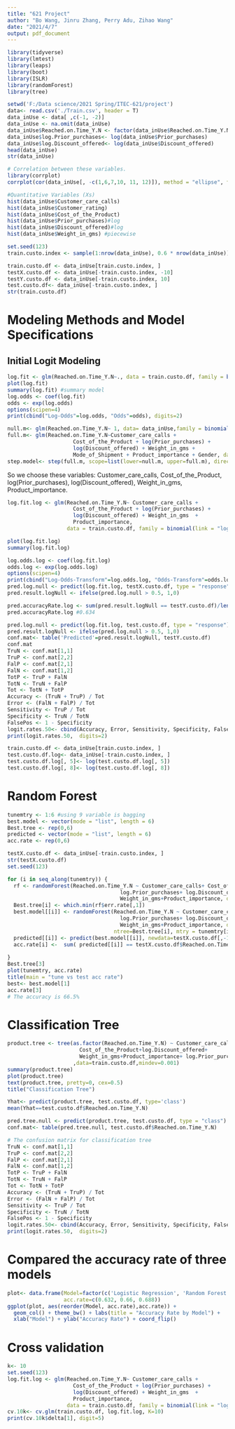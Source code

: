 ---
title: "621 Project"
author: "Bo Wang, Jinru Zhang, Perry Adu, Zihao Wang"
date: "2021/4/7"
output: pdf_document
---



```{r}
library(tidyverse)
library(lmtest)
library(leaps)
library(boot)
library(ISLR)
library(randomForest)
library(tree)
```


```{r}
setwd('F:/Data science/2021 Spring/ITEC-621/project')
data<- read.csv('./Train.csv', header = T)
data_inUse <- data[ ,c(-1, -2)]
data_inUse <- na.omit(data_inUse)
data_inUse$Reached.on.Time_Y.N <- factor(data_inUse$Reached.on.Time_Y.N)
data_inUse$log.Prior_purchases<- log(data_inUse$Prior_purchases)
data_inUse$log.Discount_offered<- log(data_inUse$Discount_offered)
head(data_inUse)
str(data_inUse)

```

```{r}
# Correlation between these variables.
library(corrplot)
corrplot(cor(data_inUse[, -c(1,6,7,10, 11, 12)]), method = "ellipse", type = "upper", order = "hclust", tl.col = "black", tl.srt = 45, addCoef.col = "grey")
```

```{r}
#Quantitative Variables (Xs)
hist(data_inUse$Customer_care_calls)
hist(data_inUse$Customer_rating)
hist(data_inUse$Cost_of_the_Product)
hist(data_inUse$Prior_purchases)#log
hist(data_inUse$Discount_offered)#log 
hist(data_inUse$Weight_in_gms) #piecewise
```


```{r}
set.seed(123)
train.custo.index <- sample(1:nrow(data_inUse), 0.6 * nrow(data_inUse))

train.custo.df <- data_inUse[train.custo.index, ]
testX.custo.df <- data_inUse[-train.custo.index, -10]
testY.custo.df <- data_inUse[-train.custo.index, 10]
test.custo.df<- data_inUse[-train.custo.index, ]
str(train.custo.df)
```

# Modeling Methods and Model Specifications
## Initial Logit Modeling

```{r}
log.fit <- glm(Reached.on.Time_Y.N~., data = train.custo.df, family = binomial(link = "logit"))
plot(log.fit)
summary(log.fit) #summary model
log.odds <- coef(log.fit) 
odds <- exp(log.odds)
options(scipen=4) 
print(cbind("Log-Odds"=log.odds, "Odds"=odds), digits=2)
```

```{r}
null.m<- glm(Reached.on.Time_Y.N~ 1, data= data_inUse,family = binomial(link = "logit"))
full.m<- glm(Reached.on.Time_Y.N~Customer_care_calls +   
                     Cost_of_the_Product + log(Prior_purchases) + 
                     log(Discount_offered) + Weight_in_gms +  
                     Mode_of_Shipment + Product_importance + Gender, data= data_inUse, family = binomial(link = "logit"))
step.model<- step(full.m, scope=list(lower=null.m, upper=full.m), direction = 'backward', test='F')
```
So we choose these variables: Customer_care_calls,  Cost_of_the_Product, log(Prior_purchases), log(Discount_offered), Weight_in_gms, Product_importance.

```{r}
log.fit.log <- glm(Reached.on.Time_Y.N~ Customer_care_calls +  
                     Cost_of_the_Product + log(Prior_purchases) + 
                     log(Discount_offered) + Weight_in_gms  + 
                     Product_importance, 
                   data = train.custo.df, family = binomial(link = "logit"))

plot(log.fit.log)
summary(log.fit.log)
```

```{r}
log.odds.log <- coef(log.fit.log) 
odds.log <- exp(log.odds.log)
options(scipen=4) 
print(cbind("Log-Odds-Transform"=log.odds.log, "Odds-Transform"=odds.log), digits=2)
pred.log.null <- predict(log.fit.log, testX.custo.df, type = "response")
pred.result.logNull <- ifelse(pred.log.null > 0.5, 1,0)

pred.accuracyRate.log <- sum(pred.result.logNull == testY.custo.df)/length(pred.result.logNull)
pred.accuracyRate.log #0.634


```

```{r}
pred.log.null <- predict(log.fit.log, test.custo.df, type = "response")
pred.result.logNull <- ifelse(pred.log.null > 0.5, 1,0)
conf.mat<- table('Predicted'=pred.result.logNull, testY.custo.df)
conf.mat
TruN <- conf.mat[1,1] 
TruP <- conf.mat[2,2] 
FalP <- conf.mat[2,1] 
FalN <- conf.mat[1,2]
TotP <- TruP + FalN 
TotN <- TruN + FalP 
Tot <- TotN + TotP 
Accuracy <- (TruN + TruP) / Tot
Error <- (FalN + FalP) / Tot
Sensitivity <- TruP / Tot
Specificity <- TruN / TotN
FalsePos <- 1 - Specificity
logit.rates.50<- cbind(Accuracy, Error, Sensitivity, Specificity, FalsePos)
print(logit.rates.50,  digits=2)
```


```{r}
train.custo.df <- data_inUse[train.custo.index, ]
test.custo.df.log<- data_inUse[-train.custo.index, ]
test.custo.df.log[, 5]<- log(test.custo.df.log[, 5])
test.custo.df.log[, 8]<- log(test.custo.df.log[, 8])
```


# Random Forest
```{r}
tunemtry <- 1:6 #using 9 variable is bagging
best.model <- vector(mode = "list", length = 6)
Best.tree <- rep(0,6)
predicted <- vector(mode = "list", length = 6)
acc.rate <- rep(0,6)

testX.custo.df <- data_inUse[-train.custo.index, ]
str(testX.custo.df)
set.seed(123)

for (i in seq_along(tunemtry)) {
  rf <- randomForest(Reached.on.Time_Y.N ~ Customer_care_calls+ Cost_of_the_Product+
                                    log.Prior_purchases+ log.Discount_offered+
                                    Weight_in_gms+Product_importance, data=train.custo.df, ntree=500, mtry = tunemtry[i])
  Best.tree[i] <- which.min(rf$err.rate[,1])
  best.model[[i]] <- randomForest(Reached.on.Time_Y.N ~ Customer_care_calls+ Cost_of_the_Product+
                                    log.Prior_purchases+ log.Discount_offered+
                                    Weight_in_gms+Product_importance, data=train.custo.df, 
                                  ntree=Best.tree[i], mtry = tunemtry[i])
  predicted[[i]] <- predict(best.model[[i]], newdata=testX.custo.df[,-10])
  acc.rate[i] <-  sum( predicted[[i]] == testX.custo.df$Reached.on.Time_Y.N ) / nrow(testX.custo.df)
  
}
Best.tree[3]
plot(tunemtry, acc.rate)
title(main = "tune vs test acc rate")
best<- best.model[1]
acc.rate[3]
# The accuracy is 66.5%
```


# Classification Tree
```{r}
product.tree <- tree(as.factor(Reached.on.Time_Y.N) ~ Customer_care_calls+
                       Cost_of_the_Product+log.Discount_offered+ 
                       Weight_in_gms+Product_importance+ log.Prior_purchases
                     ,data=train.custo.df,mindev=0.001)
summary(product.tree)
plot(product.tree)
text(product.tree, pretty=0, cex=0.5)
title("Classification Tree")
```
```{r}
Yhat<- predict(product.tree, test.custo.df, type='class')
mean(Yhat==test.custo.df$Reached.on.Time_Y.N)
```
```{r}
pred.tree.null <- predict(product.tree, test.custo.df, type = "class")
conf.mat<- table(pred.tree.null, test.custo.df$Reached.on.Time_Y.N)
```
```{r}
# The confusion matrix for classification tree
TruN <- conf.mat[1,1] 
TruP <- conf.mat[2,2] 
FalP <- conf.mat[2,1] 
FalN <- conf.mat[1,2]
TotP <- TruP + FalN 
TotN <- TruN + FalP 
Tot <- TotN + TotP 
Accuracy <- (TruN + TruP) / Tot
Error <- (FalN + FalP) / Tot
Sensitivity <- TruP / Tot
Specificity <- TruN / TotN
FalsePos <- 1 - Specificity
logit.rates.50<- cbind(Accuracy, Error, Sensitivity, Specificity, FalsePos)
print(logit.rates.50,  digits=2)
```
# Compared the accuracy rate of three models
```{r}
plot<- data.frame(Model=factor(c('Logistic Regression', 'Random Forest', 'Classification Tree')),
                  acc.rate=c(0.632, 0.66, 0.688))
ggplot(plot, aes(reorder(Model, acc.rate),acc.rate)) + 
  geom_col() + theme_bw() + labs(title = "Accuracy Rate by Model") + 
  xlab("Model") + ylab("Accuracy Rate") + coord_flip()
```

# Cross validation
```{r}
k<- 10
set.seed(123)
log.fit.log <- glm(Reached.on.Time_Y.N~ Customer_care_calls +  
                     Cost_of_the_Product + log(Prior_purchases) + 
                     log(Discount_offered) + Weight_in_gms  + 
                     Product_importance, 
                   data = train.custo.df, family = binomial(link = "logit"))
cv.10k<- cv.glm(train.custo.df, log.fit.log, K=10)
print(cv.10k$delta[1], digit=5)
```
